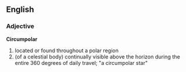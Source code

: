 ==English==
===Adjective===
'''Circumpolar'''  
#  located or found throughout a polar region
#  (of a celestial body) continually visible above the horizon during the entire 360 degrees of daily travel; "a circumpolar star"